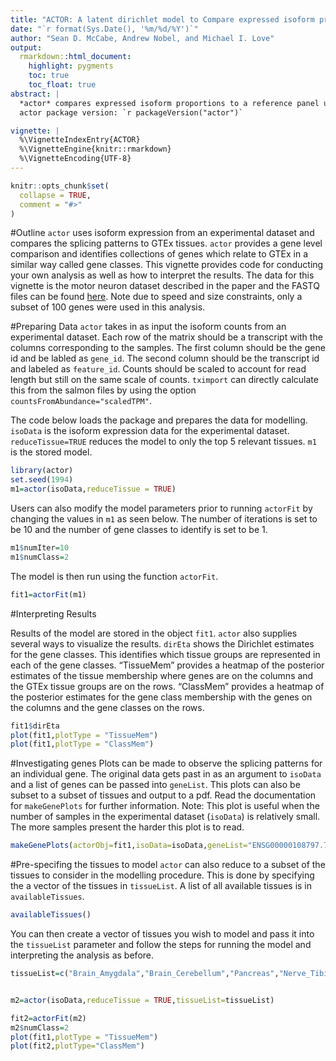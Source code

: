 ```yaml
---
title: "ACTOR: A latent dirichlet model to Compare expressed isoform proportions TO a Reference panel"
date: "`r format(Sys.Date(), '%m/%d/%Y')`"
author: "Sean D. McCabe, Andrew Nobel, and Michael I. Love"
output:
  rmarkdown::html_document:
    highlight: pygments
    toc: true
    toc_float: true
abstract: |
  *actor* compares expressed isoform proportions to a reference panel using a latent Dirichlet model.
  actor package version: `r packageVersion("actor")`

vignette: |
  %\VignetteIndexEntry{ACTOR}
  %\VignetteEngine{knitr::rmarkdown}
  %\VignetteEncoding{UTF-8}
---
```


```r
knitr::opts_chunk$set(
  collapse = TRUE,
  comment = "#>"
)
```
#Outline
`actor` uses isoform expression from an experimental dataset and compares the splicing patterns to GTEx tissues. `actor` provides a gene level comparison and identifies collections of genes which relate to GTEx in a similar way called gene classes. This vignette provides code for conducting your own analysis as well as how to interpret the results. The data for this vignette is the motor neuron dataset described in the paper and the FASTQ files can be found [here](https://trace.ncbi.nlm.nih.gov/Traces/sra/?study=SRP067645). Note due to speed and size constraints, only a subset of 100 genes were used in this analysis.

#Preparing Data
`actor` takes in as input the isoform counts from an experimental dataset. Each row of the matrix should be a transcript with the columns corresponding to the samples. The first column should be the gene id and be labled as `gene_id`. The second column should be the transcript id and labeled as `feature_id`. Counts should be scaled to account for read length but still on the same scale of counts. `tximport` can directly calculate this from the salmon files by using the option `countsFromAbundance="scaledTPM"`.

The code below loads the package and prepares the data for modelling. `isoData` is the isoform expression data for the experimental dataset. `reduceTissue=TRUE` reduces the model to only the top 5 relevant tissues. `m1` is the stored model.
```r
library(actor)
set.seed(1994)
m1=actor(isoData,reduceTissue = TRUE)
```
Users can also modify the model parameters prior to running `actorFit` by changing the values in `m1` as seen below. The number of iterations is set to be 10 and the number of gene classes to identify is set to be 1.
```r
m1$numIter=10
m1$numClass=2
```

The model is then run using the function `actorFit`.

```r
fit1=actorFit(m1)
```


#Interpreting Results


Results of the model are stored in the object `fit1`. `actor` also supplies several ways to visualize the results. `dirEta` shows the Dirichlet estimates for the gene classes. This identifies which tissue groups are represented in each of the gene classes. "TissueMem" provides a heatmap of the posterior estimates of the tissue membership where genes are on the columns and the GTEx tissue groups are on the rows. "ClassMem" provides a heatmap of the posterior estimates for the gene class membership with the genes on the columns and the gene classes on the rows.
```r
fit1$dirEta
plot(fit1,plotType = "TissueMem")
plot(fit1,plotType = "ClassMem")
```


#Investigating genes
Plots can be made to observe the splicing patterns for an individual gene. The original data gets past in as an argument to `isoData` and a list of genes can be passed into `geneList`. This plots can also be subset to a subset of tissues and output to a pdf. Read the documentation for `makeGenePlots` for further information. Note: This plot is useful when the number of samples in the experimental dataset (`isoData`) is relatively small. The more samples present the harder this plot is to read.
```r
makeGenePlots(actorObj=fit1,isoData=isoData,geneList="ENSG00000108797.7")
```



#Pre-specifing the tissues to model
`actor` can also reduce to a subset of the tissues to consider in the modelling procedure. This is done by specifying the a vector of the tissues in `tissueList`. A list of all available tissues is in `availableTissues`.
```r
availableTissues()
```

You can then create a vector of tissues you wish to model and pass it into the `tissueList` parameter and follow the steps for running the model and interpreting the analysis as before.
```r
tissueList=c("Brain_Amygdala","Brain_Cerebellum","Pancreas","Nerve_Tibial","Brain_Spinal_cord_(cervical_c_1)")


m2=actor(isoData,reduceTissue = TRUE,tissueList=tissueList)
```

```r

fit2=actorFit(m2)
m2$numClass=2
plot(fit1,plotType = "TissueMem")
plot(fit2,plotType="ClassMem")
```





